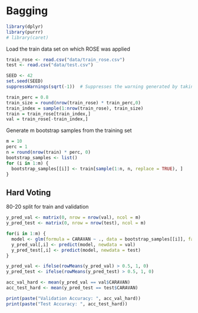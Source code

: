 # Bagging

```r
library(dplyr)
library(purrr)
# library(caret)
```

Load the train data set on which ROSE was applied
```r
train_rose <- read.csv("data/train_rose.csv")
test <- read.csv("data/test.csv")

SEED <- 42
set.seed(SEED)
suppressWarnings(sqrt(-1))  # Suppresses the warning generated by taking the square root of a negative number

train_perc = 0.8
train_size = round(nrow(train_rose) * train_perc,0)
train_index = sample(1:nrow(train_rose), train_size)
train = train_rose[train_index,]
val = train_rose[-train_index,]
```



Generate m bootstrap samples from the training set
```r
m = 10
perc = 1
n = round(nrow(train) * perc, 0)
bootstrap_samples <- list()
for (i in 1:m) {
  bootstrap_samples[[i]] <- train[sample(1:n, n, replace = TRUE), ]
}
```


## Hard Voting

80-20 split for train and validation

```r
y_pred_val <- matrix(0, nrow = nrow(val), ncol = m)
y_pred_test <- matrix(0, nrow = nrow(test), ncol = m)

for(i in 1:m) {
  model <- glm(formula = CARAVAN ~ ., data = bootstrap_samples[[i]], family = "binomial")
  y_pred_val[,i] <- predict(model, newdata = val)
  y_pred_test[,i] <- predict(model, newdata = test)
}

y_pred_val <- ifelse(rowMeans(y_pred_val) > 0.5, 1, 0)
y_pred_test <- ifelse(rowMeans(y_pred_test) > 0.5, 1, 0)
```

```r
acc_val_hard <- mean(y_pred_val == val$CARAVAN)
acc_test_hard <- mean(y_pred_test == test$CARAVAN)

print(paste("Validation Accuracy: ", acc_val_hard))
print(paste("Test Accuracy: ", acc_test_hard))
```











